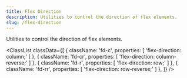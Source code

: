 ```yaml
---
title: Flex Direction
description: Utilities to control the direction of flex elements.
slug: /flex-direction
---
```



Utilities to control the direction of flex elements.

<ClassList
  classData={[
    {
      className: 'fd-c',
      properties: [
        'flex-direction: column;'
      ]
    },
    {
      className: 'fd-cr',
      properties: [
        'flex-direction: column-reverse;'
      ]
    },
    {
      className: 'fd-r',
      properties: [
        'flex-direction: row;'
      ]
    },
    {
      className: 'fd-rr',
      properties: [
        'flex-direction: row-reverse;'
      ]
    },
  ]}
/>
